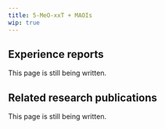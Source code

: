 ---
title: 5-MeO-xxT + MAOIs
wip: true
---

## Experience reports

This page is still being written.

## Related research publications

This page is still being written.

